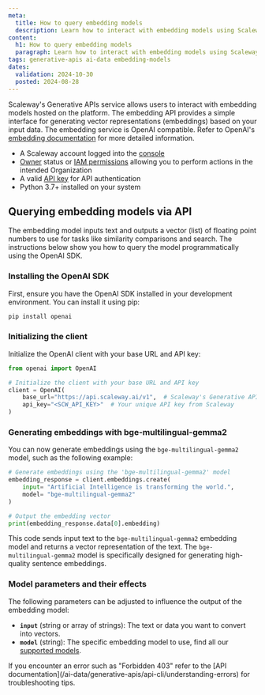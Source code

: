 ```yaml
---
meta:
  title: How to query embedding models
  description: Learn how to interact with embedding models using Scaleway's Generative APIs service.
content:
  h1: How to query embedding models
  paragraph: Learn how to interact with embedding models using Scaleway's Generative APIs service.
tags: generative-apis ai-data embedding-models
dates:
  validation: 2024-10-30
  posted: 2024-08-28
---
```



Scaleway's Generative APIs service allows users to interact with embedding models hosted on the platform.
The embedding API provides a simple interface for generating vector representations (embeddings) based on your input data. 
The embedding service is OpenAI compatible. Refer to OpenAI's [embedding documentation](https://platform.openai.com/docs/api-reference/embeddings) for more detailed information. 

<Macro id="requirements" />

- A Scaleway account logged into the [console](https://console.scaleway.com)
- [Owner](/identity-and-access-management/iam/concepts/#owner) status or [IAM permissions](/identity-and-access-management/iam/concepts/#permission) allowing you to perform actions in the intended Organization
- A valid [API key](/identity-and-access-management/iam/how-to/create-api-keys/) for API authentication
- Python 3.7+ installed on your system

## Querying embedding models via API

The embedding model inputs text and outputs a vector (list) of floating point numbers to use for tasks like similarity comparisons and search.
The instructions below show you how to query the model programmatically using the OpenAI SDK.

### Installing the OpenAI SDK

First, ensure you have the OpenAI SDK installed in your development environment. You can install it using pip:

```bash
pip install openai
```

### Initializing the client

Initialize the OpenAI client with your base URL and API key:

```python
from openai import OpenAI

# Initialize the client with your base URL and API key
client = OpenAI(
    base_url="https://api.scaleway.ai/v1",  # Scaleway's Generative APIs service URL
    api_key="<SCW_API_KEY>"  # Your unique API key from Scaleway
)
```

### Generating embeddings with bge-multilingual-gemma2

You can now generate embeddings using the `bge-multilingual-gemma2` model, such as the following example:

```python
# Generate embeddings using the 'bge-multilingual-gemma2' model
embedding_response = client.embeddings.create(
    input= "Artificial Intelligence is transforming the world.",
    model= "bge-multilingual-gemma2"
)

# Output the embedding vector
print(embedding_response.data[0].embedding)
```

This code sends input text to the `bge-multilingual-gemma2` embedding model and returns a vector representation of the text. The `bge-multilingual-gemma2` model is specifically designed for generating high-quality sentence embeddings.

### Model parameters and their effects

The following parameters can be adjusted to influence the output of the embedding model:

- **`input`** (string or array of strings): The text or data you want to convert into vectors.
- **`model`** (string): The specific embedding model to use, find all our [supported models](/ai-data/generative-apis/reference-content/supported-models).

<Message type="warning">
 If you encounter an error such as "Forbidden 403" refer to the [API documentation](/ai-data/generative-apis/api-cli/understanding-errors) for troubleshooting tips.
</Message>
